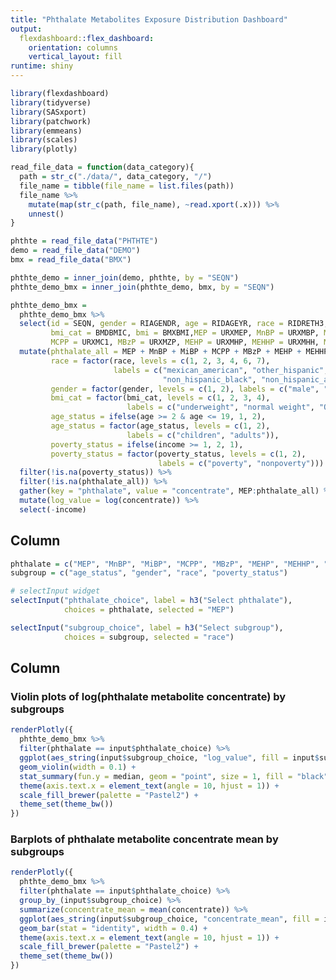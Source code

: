 ```yaml
---
title: "Phthalate Metabolites Exposure Distribution Dashboard"
output: 
  flexdashboard::flex_dashboard:
    orientation: columns
    vertical_layout: fill
runtime: shiny
---
```


```r
library(flexdashboard)
library(tidyverse)
library(SASxport)
library(patchwork)
library(emmeans)
library(scales)
library(plotly)
```

```r
read_file_data = function(data_category){
  path = str_c("./data/", data_category, "/")
  file_name = tibble(file_name = list.files(path))
  file_name %>% 
    mutate(map(str_c(path, file_name), ~read.xport(.x))) %>% 
    unnest() 
}

phthte = read_file_data("PHTHTE")
demo = read_file_data("DEMO")
bmx = read_file_data("BMX")

phthte_demo = inner_join(demo, phthte, by = "SEQN") 
phthte_demo_bmx = inner_join(phthte_demo, bmx, by = "SEQN")

phthte_demo_bmx =
  phthte_demo_bmx %>% 
  select(id = SEQN, gender = RIAGENDR, age = RIDAGEYR, race = RIDRETH3, income = INDFMPIR, 
         bmi_cat = BMDBMIC, bmi = BMXBMI,MEP = URXMEP, MnBP = URXMBP, MiBP = URXMIB, 
         MCPP = URXMC1, MBzP = URXMZP, MEHP = URXMHP, MEHHP = URXMHH, MEOHP = URXMOH) %>%
  mutate(phthalate_all = MEP + MnBP + MiBP + MCPP + MBzP + MEHP + MEHHP + MEHHP,
         race = factor(race, levels = c(1, 2, 3, 4, 6, 7), 
                       labels = c("mexican_american", "other_hispanic", "non_hispanic_white",
                                  "non_hispanic_black", "non_hispanic_asian", "other_race")),
         gender = factor(gender, levels = c(1, 2), labels = c("male", "female")),
         bmi_cat = factor(bmi_cat, levels = c(1, 2, 3, 4), 
                          labels = c("underweight", "normal weight", "Overweight","obese")),
         age_status = ifelse(age >= 2 & age <= 19, 1, 2),
         age_status = factor(age_status, levels = c(1, 2), 
                          labels = c("children", "adults")),
         poverty_status = ifelse(income >= 1, 2, 1), 
         poverty_status = factor(poverty_status, levels = c(1, 2), 
                                 labels = c("poverty", "nonpoverty"))) %>%
  filter(!is.na(poverty_status)) %>% 
  filter(!is.na(phthalate_all)) %>% 
  gather(key = "phthalate", value = "concentrate", MEP:phthalate_all) %>% 
  mutate(log_value = log(concentrate)) %>% 
  select(-income)
```


Column {.sidebar}
-----------------------------------------------------------------------

```r
phthalate = c("MEP", "MnBP", "MiBP", "MCPP", "MBzP", "MEHP", "MEHHP", "MEOHP")
subgroup = c("age_status", "gender", "race", "poverty_status")

# selectInput widget
selectInput("phthalate_choice", label = h3("Select phthalate"),
            choices = phthalate, selected = "MEP")

selectInput("subgroup_choice", label = h3("Select subgroup"),
            choices = subgroup, selected = "race")
```

Column {data-width=500}
-----------------------------------------------------------------------

### Violin plots of log(phthalate metabolite concentrate) by subgroups

```r
renderPlotly({
  phthte_demo_bmx %>% 
  filter(phthalate == input$phthalate_choice) %>% 
  ggplot(aes_string(input$subgroup_choice, "log_value", fill = input$subgroup_choice)) + 
  geom_violin(width = 0.1) +
  stat_summary(fun.y = median, geom = "point", size = 1, fill = "black") +
  theme(axis.text.x = element_text(angle = 10, hjust = 1)) +
  scale_fill_brewer(palette = "Pastel2") +
  theme_set(theme_bw())
})
```

### Barplots of phthalate metabolite concentrate mean by subgroups

```r
renderPlotly({
  phthte_demo_bmx %>% 
  filter(phthalate == input$phthalate_choice) %>% 
  group_by_(input$subgroup_choice) %>% 
  summarize(concentrate_mean = mean(concentrate)) %>% 
  ggplot(aes_string(input$subgroup_choice, "concentrate_mean", fill = input$subgroup_choice)) + 
  geom_bar(stat = "identity", width = 0.4) +
  theme(axis.text.x = element_text(angle = 10, hjust = 1)) +
  scale_fill_brewer(palette = "Pastel2") +
  theme_set(theme_bw())
})
```


